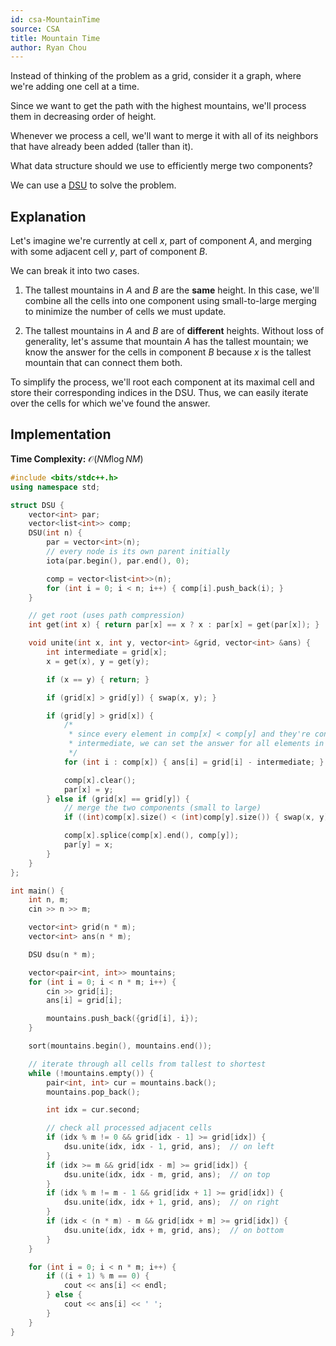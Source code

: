 ```yaml
---
id: csa-MountainTime
source: CSA
title: Mountain Time
author: Ryan Chou
---
```


<Spoiler title="Hint 1">

Instead of thinking of the problem as a grid, consider it a graph, where we're adding one cell at a time.

Since we want to get the path with the highest mountains, we'll process them in decreasing order of height.

</Spoiler>

<Spoiler title="Hint 2">

Whenever we process a cell, we'll want to merge it with all of its neighbors that have already been added (taller than it).

What data structure should we use to efficiently merge two components?

</Spoiler>

<Spoiler title="Answer to Hint 2">

We can use a [DSU](/gold/dsu) to solve the problem.

</Spoiler>

<Spoiler title="Solution">

## Explanation

Let's imagine we're currently at cell $x$, part of component $A$, and merging with some adjacent cell $y$, part of component $B$.

We can break it into two cases.

1. The tallest mountains in $A$ and $B$ are the **same** height. In this case, we'll combine all the cells into one component using small-to-large merging to minimize the number of cells we must update.

2. The tallest mountains in $A$ and $B$ are of **different** heights. Without loss of generality, let's assume that mountain $A$ has the tallest mountain; we know the answer for the cells in component $B$ because $x$ is the tallest mountain that can connect them both.

To simplify the process, we'll root each component at its maximal cell and store their corresponding indices in the DSU. Thus, we can easily iterate over the cells for which we've found the answer.

## Implementation

**Time Complexity:** $\mathcal{O}(NM\log{NM})$

<LanguageSection>
<CPPSection>

```cpp
#include <bits/stdc++.h>
using namespace std;

struct DSU {
	vector<int> par;
	vector<list<int>> comp;
	DSU(int n) {
		par = vector<int>(n);
		// every node is its own parent initially
		iota(par.begin(), par.end(), 0);

		comp = vector<list<int>>(n);
		for (int i = 0; i < n; i++) { comp[i].push_back(i); }
	}

	// get root (uses path compression)
	int get(int x) { return par[x] == x ? x : par[x] = get(par[x]); }

	void unite(int x, int y, vector<int> &grid, vector<int> &ans) {
		int intermediate = grid[x];
		x = get(x), y = get(y);

		if (x == y) { return; }

		if (grid[x] > grid[y]) { swap(x, y); }

		if (grid[y] > grid[x]) {
			/*
			 * since every element in comp[x] < comp[y] and they're connected by
			 * intermediate, we can set the answer for all elements in this component.
			 */
			for (int i : comp[x]) { ans[i] = grid[i] - intermediate; }

			comp[x].clear();
			par[x] = y;
		} else if (grid[x] == grid[y]) {
			// merge the two components (small to large)
			if ((int)comp[x].size() < (int)comp[y].size()) { swap(x, y); }

			comp[x].splice(comp[x].end(), comp[y]);
			par[y] = x;
		}
	}
};

int main() {
	int n, m;
	cin >> n >> m;

	vector<int> grid(n * m);
	vector<int> ans(n * m);

	DSU dsu(n * m);

	vector<pair<int, int>> mountains;
	for (int i = 0; i < n * m; i++) {
		cin >> grid[i];
		ans[i] = grid[i];

		mountains.push_back({grid[i], i});
	}

	sort(mountains.begin(), mountains.end());

	// iterate through all cells from tallest to shortest
	while (!mountains.empty()) {
		pair<int, int> cur = mountains.back();
		mountains.pop_back();

		int idx = cur.second;

		// check all processed adjacent cells
		if (idx % m != 0 && grid[idx - 1] >= grid[idx]) {
			dsu.unite(idx, idx - 1, grid, ans);  // on left
		}
		if (idx >= m && grid[idx - m] >= grid[idx]) {
			dsu.unite(idx, idx - m, grid, ans);  // on top
		}
		if (idx % m != m - 1 && grid[idx + 1] >= grid[idx]) {
			dsu.unite(idx, idx + 1, grid, ans);  // on right
		}
		if (idx < (n * m) - m && grid[idx + m] >= grid[idx]) {
			dsu.unite(idx, idx + m, grid, ans);  // on bottom
		}
	}

	for (int i = 0; i < n * m; i++) {
		if ((i + 1) % m == 0) {
			cout << ans[i] << endl;
		} else {
			cout << ans[i] << ' ';
		}
	}
}
```

</CPPSection>
</LanguageSection>
</Spoiler>
